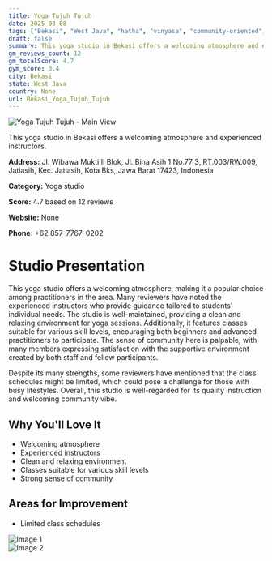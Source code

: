 ```yaml
---
title: Yoga Tujuh Tujuh
date: 2025-03-08
tags: ["Bekasi", "West Java", "hatha", "vinyasa", "community-oriented", "welcoming", "Bekasi"]  
draft: false
summary: This yoga studio in Bekasi offers a welcoming atmosphere and experienced instructors.
gm_reviews_count: 12
gm_totalScore: 4.7
gym_score: 3.4
city: Bekasi
state: West Java
country: None
url: Bekasi_Yoga_Tujuh_Tujuh
---
```


<div className="aspect-[16/9] relative my-8">
  <img 
    src="https://lh5.googleusercontent.com/p/AF1QipP7P0KJ_yN4EQ5LGcnF0xRqqKoziSS5fFcu6o1m=w1920-h1080-k-no"
    alt="Yoga Tujuh Tujuh - Main View"
    className="object-cover absolute inset-0 w-full h-full rounded-lg"
  />
</div>

This yoga studio in Bekasi offers a welcoming atmosphere and experienced instructors.

**Address:** Jl. Wibawa Mukti II Blok, Jl. Bina Asih 1 No.77 3, RT.003/RW.009, Jatiasih, Kec. Jatiasih, Kota Bks, Jawa Barat 17423, Indonesia

**Category:** Yoga studio

**Score:** 4.7 based on 12 reviews

**Website:** None

**Phone:** +62 857-7767-0202

# Studio Presentation

This yoga studio offers a welcoming atmosphere, making it a popular choice among practitioners in the area. Many reviewers have noted the experienced instructors who provide guidance tailored to students' individual needs. The studio is well-maintained, providing a clean and relaxing environment for yoga sessions. Additionally, it features classes suitable for various skill levels, encouraging both beginners and advanced practitioners to participate. The sense of community here is palpable, with many members expressing satisfaction with the supportive environment created by both staff and fellow participants.

Despite its many strengths, some reviewers have mentioned that the class schedules might be limited, which could pose a challenge for those with busy lifestyles. Overall, this studio is well-regarded for its quality instruction and welcoming community vibe.

## Why You'll Love It

- Welcoming atmosphere
- Experienced instructors
- Clean and relaxing environment
- Classes suitable for various skill levels
- Strong sense of community

## Areas for Improvement

- Limited class schedules

<div className="grid grid-cols-1 xl:grid-cols-2 gap-4 my-8">
<div className="aspect-[4/3] relative"><img src="https://lh5.googleusercontent.com/p/AF1QipP_e353YXpDqy4iPMi_di_WaCA6ET9PdexlLuFR=w1920-h1080-k-no" alt="Image 1" className="object-cover absolute inset-0 w-full h-full rounded-lg" /></div>
<div className="aspect-[4/3] relative"><img src="https://streetviewpixels-pa.googleapis.com/v1/thumbnail?panoid=LcxRbuiLdESoveo-HPn5ag&cb_client=maps_sv.tactile.gps&w=203&h=100&yaw=343.1266&pitch=0&thumbfov=100" alt="Image 2" className="object-cover absolute inset-0 w-full h-full rounded-lg" /></div>
</div>